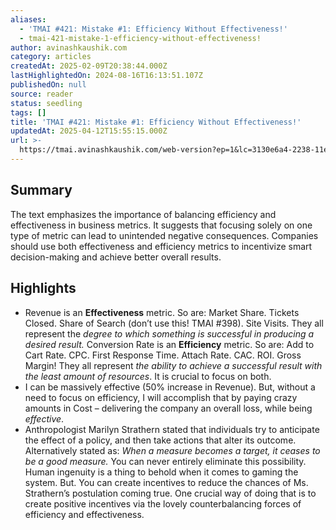 ```yaml
---
aliases:
  - 'TMAI #421: Mistake #1: Efficiency Without Effectiveness!'
  - tmai-421-mistake-1-efficiency-without-effectiveness!
author: avinashkaushik.com
category: articles
createdAt: 2025-02-09T20:38:44.000Z
lastHighlightedOn: 2024-08-16T16:13:51.107Z
publishedOn: null
source: reader
status: seedling
tags: []
title: 'TMAI #421: Mistake #1: Efficiency Without Effectiveness!'
updatedAt: 2025-04-12T15:55:15.000Z
url: >-
  https://tmai.avinashkaushik.com/web-version?ep=1&lc=3130e6a4-2238-11ee-9e85-fb91de59307b&p=3ef5ef18-5adc-11ef-93b6-5fbda1b2b5ae&pt=campaign&t=1723713690&s=b56e29e61c49d5157a43097521e91ac98e6bee91d6d6785310aa888c9cf8d728
---
```

## Summary

The text emphasizes the importance of balancing efficiency and effectiveness in business metrics. It suggests that focusing solely on one type of metric can lead to unintended negative consequences. Companies should use both effectiveness and efficiency metrics to incentivize smart decision-making and achieve better overall results.

## Highlights

- Revenue is an **Effectiveness** metric.
  So are: Market Share. Tickets Closed. Share of Search (don’t use this! TMAI #398). Site Visits.
  They all represent the _degree to which something is successful in producing a desired result._
  Conversion Rate is an **Efficiency** metric.
  So are: Add to Cart Rate. CPC. First Response Time. Attach Rate. CAC. ROI. Gross Margin!
  They all represent _the ability to achieve a successful result with the least amount of resources_.
  It is crucial to focus on both.
- I can be massively effective (50% increase in Revenue). But, without a need to focus on efficiency, I will accomplish that by paying crazy amounts in Cost – delivering the company an overall loss, while being _effective_.
- Anthropologist Marilyn Strathern stated that individuals try to anticipate the effect of a policy, and then take actions that alter its outcome. Alternatively stated as:
  _When a measure becomes a target, it ceases to be a good measure._
  You can never entirely eliminate this possibility. Human ingenuity is a thing to behold when it comes to gaming the system.
  But. You can create incentives to reduce the chances of Ms. Strathern’s postulation coming true. One crucial way of doing that is to create positive incentives via the lovely counterbalancing forces of efficiency and effectiveness.
